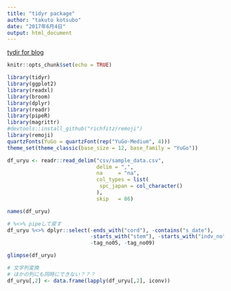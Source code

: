 ```yaml
---
title: "tidyr package"
author: "takuto kotsubo"
date: "2017年6月4日"
output: html_document
---
```


[tydir for blog](http://uribo.hatenablog.com/entry/2015/12/01/055000)

```r
knitr::opts_chunk$set(echo = TRUE)
```

```r
library(tidyr)
library(ggplot2)
library(readxl)
library(broom)
library(dplyr)
library(readr)
library(pipeR)
library(magrittr)
#devtools::install_github("richfitz/remoji")
library(remoji)
quartzFonts(YuGo = quartzFont(rep("YuGo-Medium", 4)))
theme_set(theme_classic(base_size = 12, base_family = "YuGo"))
```

```r
df_uryu <- readr::read_delim("csv/sample_data.csv",
                             delim = ",",
                             na     = "na",
                             col_types = list(
                              spc_japan = col_character() 
                             ),
                             skip   = 86)
```

```r
names(df_uryu)
```

```r
# %<>% pipeして戻す
df_uryu %<>% dplyr::select(-ends_with("cord"), -contains("s_date"),
                           -starts_with("stem"), -starts_with("indv_no"),
                           -tag_no05, -tag_no09) 
```

```r
glimpse(df_uryu)
```

```r
# 文字列変換
# ほかの列にも同時にできない？？？
df_uryu[,2] <- data.frame(lapply(df_uryu[,2], iconv)) 
```

